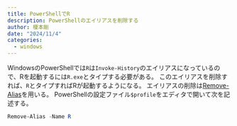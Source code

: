 ```yaml
---
title: PowerShellでR
description: PowerShellのエイリアスを削除する
author: 榎本剛
date: "2024/11/4"
categories:
  - windows
---
```


WindowsのPowerShellでは`R`は`Invoke-History`のエイリアスになっているので、Rを起動するには`R.exe`とタイプする必要がある。
このエイリアスを削除すれば、`R`とタイプすればRが起動するようになる。
エイリアスの削除は[Remove-Alias](`https://learn.microsoft.com/ja-jp/powershell/module/microsoft.powershell.utility/remove-alias )を用いる。
PowerShellの設定ファイル`$profile`をエディタで開いて次を記述する。

```PowerShell
Remove-Alias -Name R
```
